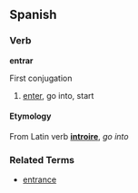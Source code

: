 ==Spanish==
===Verb===
'''entrar'''

First conjugation

# [[enter]], go into, start

====Etymology====
From Latin verb '''[[introire]]''', ''go into''

===Related Terms===
*[[entrance]]